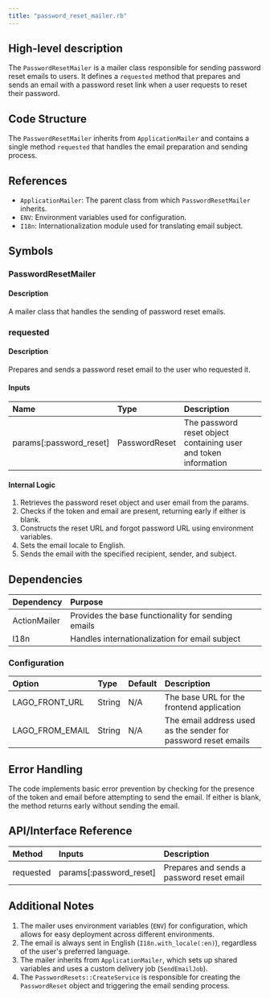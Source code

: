 ```yaml
---
title: "password_reset_mailer.rb"
---
```


## High-level description
The `PasswordResetMailer` is a mailer class responsible for sending password reset emails to users. It defines a `requested` method that prepares and sends an email with a password reset link when a user requests to reset their password.

## Code Structure
The `PasswordResetMailer` inherits from `ApplicationMailer` and contains a single method `requested` that handles the email preparation and sending process.

## References
- `ApplicationMailer`: The parent class from which `PasswordResetMailer` inherits.
- `ENV`: Environment variables used for configuration.
- `I18n`: Internationalization module used for translating email subject.

## Symbols

### PasswordResetMailer
#### Description
A mailer class that handles the sending of password reset emails.

### requested
#### Description
Prepares and sends a password reset email to the user who requested it.

#### Inputs
| Name | Type | Description |
|:-----|:-----|:------------|
| params[:password_reset] | PasswordReset | The password reset object containing user and token information |

#### Internal Logic
1. Retrieves the password reset object and user email from the params.
2. Checks if the token and email are present, returning early if either is blank.
3. Constructs the reset URL and forgot password URL using environment variables.
4. Sets the email locale to English.
5. Sends the email with the specified recipient, sender, and subject.

## Dependencies
| Dependency | Purpose |
|:-----------|:--------|
| ActionMailer | Provides the base functionality for sending emails |
| I18n | Handles internationalization for email subject |

### Configuration
| Option | Type | Default | Description |
|:-------|:-----|:--------|:------------|
| LAGO_FRONT_URL | String | N/A | The base URL for the frontend application |
| LAGO_FROM_EMAIL | String | N/A | The email address used as the sender for password reset emails |

## Error Handling
The code implements basic error prevention by checking for the presence of the token and email before attempting to send the email. If either is blank, the method returns early without sending the email.

## API/Interface Reference
| Method | Inputs | Description |
|:-------|:-------|:------------|
| requested | params[:password_reset] | Prepares and sends a password reset email |

## Additional Notes
1. The mailer uses environment variables (`ENV`) for configuration, which allows for easy deployment across different environments.
2. The email is always sent in English (`I18n.with_locale(:en)`), regardless of the user's preferred language.
3. The mailer inherits from `ApplicationMailer`, which sets up shared variables and uses a custom delivery job (`SendEmailJob`).
4. The `PasswordResets::CreateService` is responsible for creating the `PasswordReset` object and triggering the email sending process.